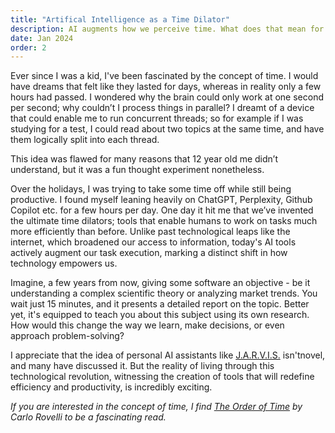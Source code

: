 ```yaml
---
title: "Artifical Intelligence as a Time Dilator"
description: AI augments how we perceive time. What does that mean for humans?
date: Jan 2024
order: 2
---
```


Ever since I was a kid, I've been fascinated by the concept of time. I would have dreams that felt like they lasted for days, whereas in reality only a few hours had passed. I wondered why the brain could only work at one second per second; why couldn’t I process things in parallel? I dreamt of a device that could enable me to run concurrent threads; so for example if I was studying for a test, I could read about two topics at the same time, and have them logically split into each thread.

This idea was flawed for many reasons that 12 year old me didn’t understand, but it was a fun thought experiment nonetheless.

Over the holidays, I was trying to take some time off while still being productive. I found myself leaning heavily on ChatGPT, Perplexity, Github Copilot etc. for a few hours per day. One day it hit me that we’ve invented the ultimate time dilators; tools that enable humans to work on tasks much more efficiently than before. Unlike past technological leaps like the internet, which broadened our access to information, today's AI tools actively augment our task execution, marking a distinct shift in how technology empowers us.

Imagine, a few years from now, giving some software an objective - be it understanding a complex scientific theory or analyzing market trends. You wait just 15 minutes, and it presents a detailed report on the topic. Better yet, it's equipped to teach you about this subject using its own research. How would this change the way we learn, make decisions, or even approach problem-solving?

I appreciate that the idea of personal AI assistants like [J.A.R.V.I.S.](https://en.wikipedia.org/wiki/J.A.R.V.I.S.) isn'tnovel, and many have discussed it. But the reality of living through this technological revolution, witnessing the creation of tools that will redefine efficiency and productivity, is incredibly exciting.

_If you are interested in the concept of time, I find [The Order of Time](https://www.goodreads.com/book/isbn/9780735216112) by Carlo Rovelli to be a fascinating read._
